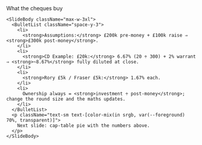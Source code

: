 <div className="flex h-full w-full flex-col">
  <div className="flex flex-1 flex-col gap-8 px-8 py-6 w-full max-w-5xl mx-auto">
    <SlideHeader eyebrow="Pre-seed maths" kicker="Illustrative priced round">
      What the cheques buy
    </SlideHeader>

    <SlideBody className="max-w-3xl">
      <BulletList className="space-y-3">
        <li>
          <strong>Assumptions:</strong> £200k pre-money + £100k raise ⇒ <strong>£300k post-money</strong>.
        </li>
        <li>
          <strong>CD Example: £20k:</strong> 6.67% (20 ÷ 300) + 2% warrant ⇒ <strong>~8.67%</strong> fully diluted at close.
        </li>
        <li>
          <strong>Rory £5k / Fraser £5k:</strong> 1.67% each.
        </li>
        <li>
          Ownership always = <strong>investment ÷ post-money</strong>; change the round size and the maths updates.
        </li>
      </BulletList>
      <p className="text-sm text-[color-mix(in srgb, var(--foreground) 70%, transparent)]">
        Next slide: cap-table pie with the numbers above.
      </p>
    </SlideBody>
  </div>
</div>
